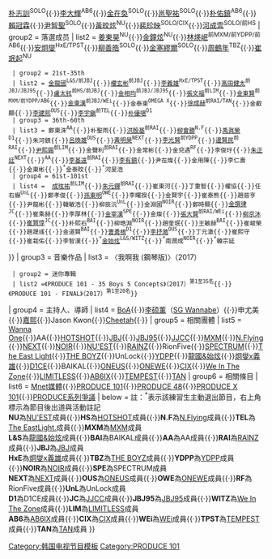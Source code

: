 {{Navbox
| name = PRODUCE 101 (第二季)
| title = [[PRODUCE 101 第二季]]
| titlestyle = 
| groupstyle = 
| abovestyle = 
| belowstyle = 
| state = {{{state|autocollapse}}}
| above = 以下排名以名次排列
| group1 = [[Wanna One]]<br/>（1st-11th）
| list1 = [[姜丹尼爾]]<sup>SOLO</sup>{{·}}[[朴志訓]]<sup>SOLO</sup>{{·}}[[李大輝]]<sup>AB6</sup>{{·}}[[金在奐]]<sup>SOLO</sup>{{·}}[[邕聖祐]]<sup>SOLO</sup>{{·}}[[朴佑鎮]]<sup>AB6</sup>{{·}}[[賴冠霖]]{{·}}[[尹智聖]]<sup>SOLO</sup>{{·}}[[黃旼炫]]<sup>NU</sup>{{·}}[[裴珍映]]<sup>SOLO/CIX</sup>{{·}}[[河成雲]]<sup>SOLO/前HS</sup>
| group2 = 落選成员
| list2 = {{Navbox subgroup
  | groupstyle = 
  | group1 = 12th-20th
  | list1 = [[鄭世雲]]<sup>SOLO/前YDPP</sup>{{·}}[[姜東昊]]<sup>NU</sup>{{·}}[[金鐘炫]]<sup>NU</sup>{{·}}[[林煐岷]]<sup>前MXM/前YDPP/前AB6</sup>{{·}}[[安炯燮]]<sup>HxE/TPST</sup>{{·}}[[柳善皓]]<sup>SOLO</sup>{{·}}[[金Samuel|金塞繆爾]]<sup>SOLO</sup>{{·}}[[周鶴年]]<sup>TBZ</sup>{{·}}[[崔珉起]]<sup>NU</sup>
  | group2 = 21st-35th
  | list2 = [[金龍國]]<sup>L&S/前JBJ</sup>{{·}}[[權玄彬]]<sup>前JBJ</sup>{{·}}[[李義雄 (韓國)|李義雄]]<sup>HxE/TPST</sup>{{·}}[[髙田健太]]<sup>前JBJ/JBJ95</sup>{{·}}[[盧太鉉]]<sup>前HS/前JBJ</sup>{{·}}[[金相均]]<sup>前JBJ/JBJ95</sup>{{·}}[[張文福]]<sup>前LIM</sup>{{·}}[[金東賢]]<sup>前MXM/前YDPP/AB6</sup>{{·}}[[金東漢]]<sup>前JBJ/WEi</sup>{{·}}金泰東<sup>OMEGA X</sup>{{·}}[[徐晟赫|徐成赫]]<sup>前RAI/TAN</sup>{{·}}金叡顯{{·}}[[李建熙]]<sup>OUS</sup>{{·}}[[The EastLight.|李宇鎭]]<sup>前TEL</sup>{{·}}[[朴優啿]]<sup>D1</sup>
  | group3 = 36th-60th
  | list3 = 鄭東洙<sup>AA</sup>{{·}}朴聖雨{{·}}[[RAINZ|洪殷基]]<sup>前RAI</sup>{{·}}[[N.Flying|柳會勝]]<sup>N.F</sup>{{·}}[[禹眞榮]]<sup>D1</sup>{{·}}朱河鎮{{·}}[[呂煥雄]]<sup>OUS</sup>{{·}}[[黃明昊]]<sup>NEXT</sup>{{·}}[[李光賢]]<sup>前YDPP</sup>{{·}}[[RAINZ|邊賢民]]<sup>前RAI</sup>{{·}}[[尹熙錫 (歌手)|尹熙錫]]<sup>前LIM</sup>{{·}}金聲利<sup>前RAI</sup>{{·}}金常彬{{·}}金兌遇<sup>RF</sup>{{·}}李俊玗{{·}}[[朱正廷]]<sup>NEXT</sup>{{·}}{{link-ko|金南亨|오프로드 (음악 그룹)#구성원}}<sup>AA</sup>{{·}}[[RAINZ|李基遠]]<sup>前RAI</sup>{{·}}[[李有鎮]]{{·}}尹在燦{{·}}金用陳{{·}}李仁壽{{·}}金東彬{{·}}<sup>*</sup>金泰旼{{·}}<sup>*</sup>河旻浩
  | group4 = 61st-101st
  | list4 =  [[成玹祐]]<sup>前LIM</sup>{{·}}[[RAINZ|朱元鐸]]<sup>前RAI</sup>{{·}}崔東河{{·}}丁重智{{·}}權協{{·}}任右爀<sup>UnL</sup>{{·}}鄭孝俊{{·}}[[孫東明]]<sup>OWE</sup>{{·}}李曙揆{{·}}金賢宇{{·}}崔泰熊{{·}}趙晉亨{{·}}尹龍彬{{·}}韓敏浩{{·}}柳辰沅<sup>UnL</sup>{{·}}金淵國<sup>NOIR</sup>{{·}}鄭時顯{{·}}[[JJCC|金撰律]]<sup>JC</sup>{{·}}崔乘赫{{·}}李厚林{{·}}[[金宰漢]]<sup>SPE</sup>{{·}}金燦{{·}}[[RAINZ|張大賢]]<sup>前RAI/WEi</sup>{{·}}[[BTL (組合)|柳京沐]]{{·}}[[JJCC|崔賀惇]]<sup>JC</sup>{{·}}朴熙石<sup>BAI</sup>{{·}}柳晧淵<sup>NOIR</sup>{{·}}趙奎珉{{·}}王敏赫<sup>BAI</sup>{{·}}崔峻榮{{·}}趙晟彧{{·}}金道賢<sup>BAI</sup>{{·}}[[曺勇根]]<sup>D1</sup>{{·}}[[李抒澔]]<sup>OUS</sup>{{·}}丁元澈{{·}}崔熙守{{·}}崔栽佑{{·}}李智漢{{·}}<sup>*</sup>[[金始炫]]<sup>L&S/WITZ</sup>{{·}}<sup>*</sup>南潤成<sup>NOIR</sup>{{·}}<sup>*</sup>韓宗延
}}
| group3 = 音樂作品
| list3 = {{Navbox subgroup
  | groupstyle = 
  | group1 = 單曲
  | list1 =〈{{link-en|我啊我 (Pick Me)|It's Me (Pick Me)|我啊我}}〉（2017）{{·}}〈我啊我 (鋼琴版)〉（2017）
  | group2 = 迷你專輯
  | list2 =《PRODUCE 101 - 35 Boys 5 Concepts》（2017）<sup>第1至35名</sup>{{·}}《PRODUCE 101 - FINAL》（2017）<sup>第1至20名</sup>}}
| group4 = 主持人、導師
| list4 = [[寶兒|BoA]]{{·}}[[李硕薰]]（[[SG Wannabe]]）{{·}}申尤美{{·}}[[嘉熙 (歌手)|嘉熙]]{{·}}Jason Kwon{{·}}[[Cheetah]]{{·}}{{link-ko|Don Mills|던밀스}}
| group5 = 相關團體
| list5 = [[Wanna One]]{{·}}AA{{·}}[[HOTSHOT]]{{·}}[[JBJ]]{{·}}[[JBJ95]]{{·}}[[JJCC]]{{·}}[[MXM (男子音樂組合)|MXM]]{{·}}[[N.Flying]]{{·}}[[NEXT (組合)|NEXT]]{{·}}[[NOIR (韓國團體)|NOIR]]{{·}}[[NU'EST]]{{·}}[[RAINZ]]{{·}}RionFive{{·}}[[SPECTRUM]]{{·}}[[The East Light]]{{·}}[[THE BOYZ]]{{·}}UnLock{{·}}[[YDPP]]{{·}}[[龍國&始炫]]{{·}}[[炯燮x義雄]]{{·}}[[D1CE]]{{·}}BAIKAL{{·}}[[ONEUS]]{{·}}[[ONEWE]]{{·}}[[CIX]]{{·}}[[We_in_the_Zone|We In The Zone]]{{·}}[[LIMITLESS (男子團體)|LIMITLESS]]{{·}}[[AB6IX]]{{·}}[[TEMPEST]]{{·}}[[TAN (韓國組合)|TAN]]
| group6 = 相關條目
| list6 = [[Mnet媒體]]{{·}}[[PRODUCE 101]]{{·}}[[PRODUCE 48]]{{·}}[[PRODUCE X 101]]{{·}}[[PRODUCE系列爭議]]
| below = 
註：<sup>*</sup>表示該練習生主動退出節目，右上角標示為節目後出道與活動註記<br>
'''NU'''為[[NU'EST]]成員{{·}}'''HS'''為[[HOTSHOT]]成員{{·}}'''N.F'''為[[N.Flying]]成員{{·}}'''TEL'''為[[The EastLight.]]成員{{·}}'''MXM'''為[[MXM]]成員<br>'''L&S'''為[[龍國&始炫]]成員{{·}}'''BAI'''為BAIKAL成員{{·}}'''AA'''為AA成員{{·}}'''RAI'''為[[RAINZ]]成員{{·}}'''JBJ'''為[[JBJ]]成員<br>'''HxE'''為[[炯燮x義雄]]成員{{·}}'''TBZ'''為[[THE BOYZ]]成員{{·}}'''YDPP'''為[[YDPP]]成員{{·}}'''NOIR'''為[[NOIR (韓國團體)|NOIR]]成員{{·}}'''SPE'''為SPECTRUM成員<br>'''NEXT'''為[[NEXT (組合)|NEXT]]成員{{·}}'''OUS'''為[[ONEUS]]成員{{·}}'''OWE'''為[[ONEWE]]成員{{·}}'''RF'''為RionFive成員{{·}}'''UnL'''為UnLock成員<br>'''D1'''為D1CE成員{{·}}'''JC'''為[[JJCC]]成員{{·}}'''JBJ95'''為[[JBJ95]]成員{{·}}'''WITZ'''為[[We_in_the_Zone|We In The Zone]]成員{{·}}'''LIM'''為[[LIMITLESS (男子團體)|LIMITLESS]]成員<br>'''AB6'''為[[AB6IX]]成員{{·}}'''CIX'''為[[CIX]]成員{{·}}'''WEi'''為[[WEi]]成員{{·}}'''TPST'''為[[TEMPEST]]成員{{·}}'''TAN'''為[[TAN (韓國組合)|TAN]]成員
}}<noinclude>
[[Category:韩国电视节目模板]]
[[Category:PRODUCE 101]]
</noinclude>